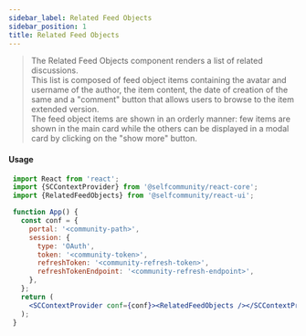 ```yaml
---
sidebar_label: Related Feed Objects
sidebar_position: 1
title: Related Feed Objects
---
```


> The Related Feed Objects component renders a list of related discussions.<br/>
This list is composed of feed object items containing the avatar and username of the author, the item content, the date of creation of the same
and a "comment" button that allows users to browse to the item extended version.<br/>
The feed object items are shown in an orderly manner: few items are shown in the main card while the others can be displayed in a modal card by clicking on the "show more" button.


<Logged><RelatedFeedObjects/></Logged>

#### Usage

```jsx
 import React from 'react';
 import {SCContextProvider} from '@selfcommunity/react-core';
 import {RelatedFeedObjects} from '@selfcommunity/react-ui';

 function App() {
   const conf = {
     portal: '<community-path>',
     session: {
       type: 'OAuth',
       token: '<community-token>',
       refreshToken: '<community-refresh-token>',
       refreshTokenEndpoint: '<community-refresh-endpoint>',
     },
   };
   return (
     <SCContextProvider conf={conf}><RelatedFeedObjects /></SCContextProvider>
   );
 }
```
